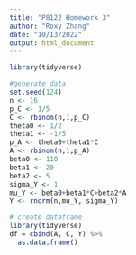 ```yaml
---
title: "P8122 Homework 3"
author: "Roxy Zhang"
date: "10/13/2022"
output: html_document
---
```


```r
library(tidyverse)
```

```r
#generate data
set.seed(124)
n <- 16
p_C <- 1/5
C <- rbinom(n,1,p_C)
theta0 <- 1/2
theta1 <- -1/5
p_A <- theta0+theta1*C
A <- rbinom(n,1,p_A)
beta0 <- 110
beta1 <- 20
beta2 <- 5
sigma_Y <- 1
mu_Y <- beta0+beta1*C+beta2*A
Y <- rnorm(n,mu_Y, sigma_Y)

# create dataframe
library(tidyverse)
df = cbind(A, C, Y) %>% 
  as.data.frame()
```

